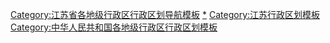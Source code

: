 {{Navbox
|listclass = hlist
|name = 盐城市行政区划
|title = [[盐城市]]行政区划
|above = 省级行政区：[[江苏省]]　　政府驻地：[[亭湖区]]
|image = [[File:Administrative Division Yancheng.png|150px]]
|state = {{{state<includeonly>|collapsed</includeonly>}}}
|bodyclass = hlist

|group1style = background: #ececec; text-align: center;
|group1 = [[县级行政区]]
|liststyle = background: #ececec; text-align: center;
|list1 = 9[[县级行政区]]（3[[市辖区]]、1[[县级市]]、5[[县]]）；125[[乡级行政区]]（30[[街道办事处]]、95[[行政建制镇|镇]]）

|group2 = [[市辖区]]
|groupstyle = text-align: center;
|list2 = {{Navbox |child

|group1 = [[亭湖区]]
|list1 = {{Navbox |child
|group1 = 8街道
|list1 =
* [[五星街道 (盐城市)|五星街道]]
* [[文峰街道 (盐城市)|文峰街道]]
* [[先锋街道 (盐城市)|先锋街道]]
* [[大洋街道 (盐城市)|大洋街道]]
* [[新洋街道]]
* [[毓龙街道]]
* [[宝瓶湖街道]]
* [[东亭湖街道]]
|group2 = 5镇
|list2 =
* [[新兴镇 (盐城市)|新兴镇]]
* [[南洋镇]]
* [[便仓镇]]
* [[黄尖镇]]
* [[盐东镇]]
|group3 = 盐城开发区
|group3style = background: #ececec
|list3 = {{Navbox |child
|group1 = 1街道
|groupstyle = background: #ececec
|list1 =
* [[新城街道 (盐城市)|新城街道]]
|group2 = 1镇
|list2 =
* [[步凤镇]]
}}
|group4 = 盐南高新区
|group4style = background: #ececec
|list4 = {{Navbox |child
|group1 = 3街道
|groupstyle = background: #ececec
|list1 =
* [[黄海街道]]
* [[新河街道 (盐城市)|新河街道]]
* [[伍佑街道]]
}}
}}

|group2 = [[盐都区]]
|list2 = {{Navbox |child
|group1 = 3街道
|list1 =
* [[盐渎街道]]
* [[张庄街道]]
* [[潘黄街道]]
|group2 = 8镇
|list2 =
* [[学富镇]]
* [[龙冈镇]]
* [[郭猛镇]]
* [[大冈镇]]
* [[大纵湖镇]]
* [[楼王镇]]
* [[尚庄镇]]
* [[秦南镇]]
|group3 = 盐城高新区
|group3style = background: #ececec
|list3 = {{Navbox |child
|group1 = 1街道
|groupstyle = background: #ececec
|list1 =
* [[盐龙街道]]
}}
|group4 = 盐南高新区
|group4style = background: #ececec
|list4 = {{Navbox |child
|group1 = 2街道
|groupstyle = background: #ececec
|list1 =
* [[新都街道 (盐城市)|新都街道]]
* [[科城街道]]
}}
}}

|group3 = [[大丰区]]
|list3 = {{Navbox |child
|group1 = 2街道
|list1 =
* [[丰华街道 (盐城市)|丰华街道]]
* [[大中街道]]
|group2 = 11镇
|list2 =
* [[草堰镇]]
* [[白驹镇]]
* [[刘庄镇 (盐城市)|刘庄镇]]
* [[小海镇 (盐城市)|小海镇]]
* [[西团镇]]
* [[新丰镇 (盐城市)|新丰镇]]
* [[大桥镇 (盐城市)|大桥镇]]
* [[草庙镇 (盐城市)|草庙镇]]
* [[万盈镇]]
* [[南阳镇 (盐城市)|南阳镇]]
* [[三龙镇 (盐城市)|三龙镇]]
}}
}}

|group3 = [[县级市]]
|list3 = {{Navbox |child

|group1 = [[东台市]]
|list1 = {{Navbox |child
|group1 = 13镇
|list1 =
* [[溱东镇]]
* [[时堰镇]]
* [[五烈镇]]
* [[梁垛镇]]
* [[安丰镇 (东台市)|安丰镇]]
* [[南沈灶镇]]
* [[富安镇]]
* [[唐洋镇]]
* [[许河镇]]
* [[三仓镇]]
* [[头灶镇]]
* [[新街镇 (东台市)|新街镇]]
* [[东台镇]]
|group2 = 沿海开发区
|group2style = background: #ececec
|list2 = {{Navbox |child
|group1 = 1镇
|groupstyle = background: #ececec
|list1 =
* [[弶港镇]]
}}
}}
}}

|group4 = [[县]]
|list4 = {{Navbox |child

|group1 = [[响水县]]
|list1 = {{Navbox |child
|group1 = 8镇
|list1 =
* [[响水镇 (响水县)|响水镇]]
* [[陈家港镇]]
* [[小尖镇]]
* [[黄圩镇 (响水县)|黄圩镇]]
* [[大有镇 (响水县)|大有镇]]
* [[双港镇 (响水县)|双港镇]]
* [[南河镇 (响水县)|南河镇]]
* [[运河镇 (响水县)|运河镇]]
}}

|group2 = [[滨海县]]
|list2 = {{Navbox |child
|group1 = 3街道
|list1 =
* [[东坎街道]]
* [[坎南街道]]
* [[坎北街道]]
|group2 = 11镇
|list2 =
* [[五汛镇]]
* [[蔡桥镇]]
* [[正红镇]]
* [[通榆镇]]
* [[界牌镇 (滨海县)|界牌镇]]
* [[八巨镇]]
* [[八滩镇]]
* [[滨海港镇]]
* [[滨淮镇]]
* [[天场镇]]
* [[陈涛镇]]
}}

|group3 = [[阜宁县]]
|list3 = {{Navbox |child
|group1 = 4街道
|list1 =
* [[阜城街道]]
* [[金沙湖街道]]
* [[花园街道 (阜宁县)|花园街道]]
* [[吴滩街道]]
|group2 = 13镇
|list2 =
* [[沟墩镇]]
* [[陈良镇]]
* [[三灶镇 (阜宁县)|三灶镇]]
* [[郭墅镇]]
* [[新沟镇 (阜宁县)|新沟镇]]
* [[陈集镇 (阜宁县)|陈集镇]]
* [[羊寨镇]]
* [[芦蒲镇]]
* [[板湖镇]]
* [[东沟镇 (阜宁县)|东沟镇]]
* [[益林镇]]
* [[古河镇 (阜宁县)|古河镇]]
* [[罗桥镇 (阜宁县)|罗桥镇]]
}}

|group4 = [[射阳县]]
|list4 =  {{Navbox|child
|group1 = 13镇
|list1 =
* [[合德镇]]
* [[临海镇]]
* [[千秋镇]]
* [[四明镇]]
* [[海河镇]]
* [[海通镇]]
* [[兴桥镇 (射阳县)|兴桥镇]]
* [[新坍镇]]
* [[长荡镇]]
* [[盘湾镇]]
* [[特庸镇]]
* [[洋马镇]]
* [[黄沙港镇]]
}}

|group5 = [[建湖县]]
|list5 = {{Navbox |child
|group1 = 3街道
|list1 =
* [[近湖街道]]
* [[钟庄街道]]
* [[塘河街道]]
|group2 = 11镇
|list2 =
* [[建阳镇]]
* [[九龙口镇]]
* [[恒济镇]]
* [[颜单镇]]
* [[沿河镇]]
* [[芦沟镇]]
* [[庆丰镇 (建湖县)|庆丰镇]]
* [[上冈镇]]
* [[冈西镇]]
* [[宝塔镇]]
* [[高作镇 (建湖县)|高作镇]]
}}
}}
}}<noinclude>

[[Category:江苏省各地级行政区行政区划导航模板]]
[[Category:盐城行政区划|*]]
[[Category:江苏行政区划模板]]
[[Category:中华人民共和国各地级行政区行政区划模板]]
</noinclude>